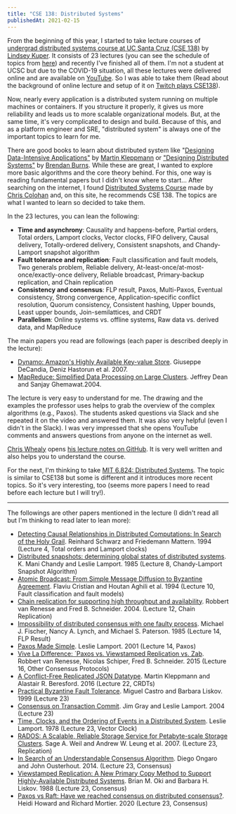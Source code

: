 ```yaml
---
title: "CSE 138: Distributed Systems"
publishedAt: 2021-02-15
---
```


From the beginning of this year, I started to take lecture courses of [undergrad distributed systems course at UC Santa Cruz (CSE 138)](http://composition.al/CSE138-2020-03/) by [Lindsey Kuper](https://twitter.com/lindsey). It consists of 23 lectures (you can see the schedule of topics from [here](http://composition.al/CSE138-2020-03/schedule.html)) and recently I've finished all of them. I'm not a student at UCSC but due to the COVID-19 situation, all these lectures were delivered online and are available on [YouTube](https://www.youtube.com/playlist?list=PLNPUF5QyWU8O0Wd8QDh9KaM1ggsxspJ31). So I was able to take them (Read about the background of online lecture and setup of it on [Twitch plays CSE138](http://composition.al/blog/2020/03/31/twitch-plays-cse138/)).

Now, nearly every application is a distributed system running on multiple machines or containers. If you structure it properly, it gives us more reliability and leads us to more scalable organizational models. But, at the same time, it's very complicated to design and build. Because of this, and as a platform engineer and SRE, "distributed system" is always one of the important topics to learn for me.

There are good books to learn about distributed system like "[Designing Data-Intensive Applications"](https://dataintensive.net/) by [Martin Kleppmann](https://twitter.com/martinkl) or ["Designing Distributed Systems"](https://learning.oreilly.com/library/view/designing-distributed-systems/9781491983638/) by [Brendan Burns](https://twitter.com/brendandburns). While these are great, I wanted to explore more basic algorithms and the core theory behind. For this, one way is reading fundamental papers but I didn't know where to start... After searching on the internet, I found [Distributed Systems Course](http://www.distributedsystemscourse.com/) made by [Chris Colohan](http://www.colohan.com/) and, on this site, he recommends CSE 138. The topics are what I wanted to learn so decided to take them.

In the 23 lectures, you can lean the following:

- **Time and asynchrony**: Causality and happens-before, Partial orders, Total orders, Lamport clocks, Vector clocks, FIFO delivery, Causal delivery, Totally-ordered delivery, Consistent snapshots, and Chandy-Lamport snapshot algorithm
- **Fault tolerance and replication**: Fault classification and fault models, Two generals problem, Reliable delivery, At-least-once/at-most-once/exactly-once delivery, Reliable broadcast, Primary-backup replication, and Chain replication
- **Consistency and consensus**: FLP result, Paxos, Multi-Paxos, Eventual consistency, Strong convergence, Application-specific conflict resolution, Quorum consistency, Consistent hashing, Upper bounds, Least upper bounds, Join-semilattices, and CRDT
- **Parallelism**: Online systems vs. offline systems, Raw data vs. derived data, and MapReduce

The main papers you read are followings (each paper is described deeply in the lecture):

- [Dynamo: Amazon's Highly Available Key-value Store](https://www.allthingsdistributed.com/files/amazon-dynamo-sosp2007.pdf). Giuseppe DeCandia, Deniz Hastorun et al. 2007.
- [MapReduce: Simplified Data Processing on Large Clusters](https://static.googleusercontent.com/media/research.google.com/en//archive/mapreduce-osdi04.pdf). Jeffrey Dean and Sanjay Ghemawat.2004.

The lecture is very easy to understand for me. The drawing and the examples the professor uses helps to grab the overview of the complex algorithms (e.g., Paxos). The students asked questions via Slack and she repeated it on the video and answered them. It was also very helpful (even I didn't in the Slack). I was very impressed that she opens YouTube comments and answers questions from anyone on the internet as well.

[Chris Whealy](https://github.com/ChrisWhealy) opens [his lecture notes on GitHub](https://github.com/ChrisWhealy/DistributedSystemNotes). It is very well written and also helps you to understand the course.

For the next, I'm thinking to take [MIT 6.824: Distributed Systems](https://pdos.csail.mit.edu/6.824/). The topic is similar to CSE138 but some is different and it introduces more recent topics. So it's very interesting, too (seems more papers I need to read before each lecture but I will try!).

---

The followings are other papers mentioned in the lecture (I didn't read all but I'm thinking to read later to lean more):

- [Detecting Causal Relationships in Distributed Computations: In Search of the Holy Grail](https://www.vs.inf.ethz.ch/publ/papers/holygrail.pdf). Reinhard Schwarz and Friedemann Mattern. 1994 (Lecture 4, Total orders and Lamport clocks)
- [Distributed snapshots: determining global states of distributed systems](https://dl.acm.org/doi/10.1145/214451.214456). K. Mani Chandy and Leslie Lamport. 1985 (Lecture 8, Chandy-Lamport Snapshot Algorithm)
- [Atomic Broadcast: From Simple Message Diffusion to Byzantine Agreement](https://www.cs.huji.ac.il/~dolev/pubs/cristian85atomic.pdf). Flaviu Cristian and Houtan Aghili et al. 1994 (Lecture 10, Fault classification and fault models)
- [Chain replication for supporting high throughput and availability](https://dl.acm.org/doi/10.5555/1251254.1251261). Robbert van Renesse and Fred B. Schneider. 2004. (Lecture 12, Chain Replication)
- [Impossibility of distributed consensus with one faulty process](https://dl.acm.org/doi/10.1145/3149.214121). Michael J. Fischer, Nancy A. Lynch, and Michael S. Paterson. 1985 (Lecture 14, FLP Result)
- [Paxos Made Simple](https://lamport.azurewebsites.net/pubs/paxos-simple.pdf). Leslie Lamport. 2001 (Lecture 14, Paxos)
- [Vive La Difference: ´Paxos vs. Viewstamped Replication vs. Zab](https://www.cs.cornell.edu/fbs/publications/viveLaDifference.pdf). Robbert van Renesse, Nicolas Schiper, Fred B. Schneider. 2015 (Lecture 16, Other Consensus Protocols)
- [A Conflict-Free Replicated JSON Datatype](https://arxiv.org/abs/1608.03960). Martin Kleppmann and Alastair R. Beresford. 2016 (Lecture 22, CRDTs)
- [Practical Byzantine Fault Tolerance](http://pmg.csail.mit.edu/papers/osdi99.pdf). Miguel Castro and Barbara Liskov. 1999 (Lecture 23)
- [Consensus on Transaction Commit](https://lamport.azurewebsites.net/video/consensus-on-transaction-commit.pdf). Jim Gray and Leslie Lamport. 2004 (Lecture 23)
- [Time, Clocks, and the Ordering of Events in a Distributed System](https://lamport.azurewebsites.net/pubs/time-clocks.pdf). Leslie Lamport. 1978 (Lecture 23, Vector Clock)
- [RADOS: A Scalable, Reliable Storage Service for Petabyte-scale Storage Clusters](https://ceph.com/wp-content/uploads/2016/08/weil-rados-pdsw07.pdf). Sage A. Weil and Andrew W. Leung et al. 2007. (Lecture 23, Replication)
- [In Search of an Understandable Consensus Algorithm](https://raft.github.io/raft.pdf). Diego Ongaro and John Ousterhout. 2014. (Lecture 23, Consensus)
- [Viewstamped Replication: A New Primary Copy Method to Support Highly-Available Distributed Systems](https://dl.acm.org/doi/10.1145/62546.62549). Brian M. Oki and Barbara H. Liskov. 1988 (Lecture 23, Consensus)
- [Paxos vs Raft: Have we reached consensus on distributed consensus?](https://arxiv.org/abs/2004.05074). Heidi Howard and Richard Mortier. 2020 (Lecture 23, Consensus)

